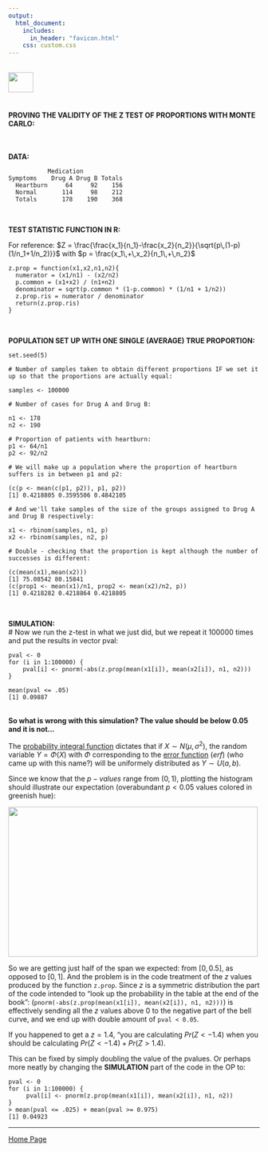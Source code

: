 ```yaml
---
output: 
  html_document:
    includes:
      in_header: "favicon.html" 
    css: custom.css
---
```


<br>
<a href="http://rinterested.github.io/statistics/index.html">
<img HEIGHT="40" WIDTH="50" src="https://cloud.githubusercontent.com/assets/9312897/10556783/a27a26fa-745c-11e5-9b1a-2d5bd737387a.PNG"></a>
<br><br>

#### PROVING THE VALIDITY OF THE Z TEST OF PROPORTIONS WITH MONTE CARLO:
<br>

**DATA:**

               Medication
    Symptoms    Drug A Drug B Totals
      Heartburn     64     92    156
      Normal       114     98    212
      Totals       178    190    368

<br>

**TEST STATISTIC FUNCTION IN R:**

For reference: $Z = \frac{\frac{x_1}{n_1}-\frac{x_2}{n_2}}{\sqrt{p\,(1-p)(1/n_1+1/n_2)}}$ with $p = \frac{x_1\,+\,x_2}{n_1\,+\,n_2}$

    z.prop = function(x1,x2,n1,n2){
      numerator = (x1/n1) - (x2/n2)
      p.common = (x1+x2) / (n1+n2)
      denominator = sqrt(p.common * (1-p.common) * (1/n1 + 1/n2))
      z.prop.ris = numerator / denominator
      return(z.prop.ris)
    }

<br>

**POPULATION SET UP WITH ONE SINGLE (AVERAGE) TRUE PROPORTION:**

    set.seed(5)
    
    # Number of samples taken to obtain different proportions IF we set it up so that the proportions are actually equal:

    samples <- 100000
    
    # Number of cases for Drug A and Drug B:

    n1 <- 178
    n2 <- 190
    
    # Proportion of patients with heartburn:
    p1 <- 64/n1
    p2 <- 92/n2
    
    # We will make up a population where the proportion of heartburn suffers is in between p1 and p2:

    (c(p <- mean(c(p1, p2)), p1, p2))
    [1] 0.4218805 0.3595506 0.4842105
    
    # And we'll take samples of the size of the groups assigned to Drug A and Drug B respectively:

    x1 <- rbinom(samples, n1, p)
    x2 <- rbinom(samples, n2, p)
    
    # Double - checking that the proportion is kept although the number of successes is different:

    (c(mean(x1),mean(x2)))
    [1] 75.08542 80.15841
    (c(prop1 <- mean(x1)/n1, prop2 <- mean(x2)/n2, p))
    [1] 0.4218282 0.4218864 0.4218805

<br>

**SIMULATION:**
<br>
    # Now we run the z-test in what we just did, but we repeat it 100000 times and put the results in vector pval:

    pval <- 0
    for (i in 1:100000) {
        pval[i] <- pnorm(-abs(z.prop(mean(x1[i]), mean(x2[i]), n1, n2)))
    }

    mean(pval <= .05)
    [1] 0.09887


<br>
**So what is wrong with this simulation? The value should be below $0.05$ and it is not...**


The [probability integral function][1] dictates that if $X \sim N(\mu,\sigma^2)$, the random variable $Y = \Phi(X)$ with $\Phi$ corresponding to the [error function][2] ($erf$) (who came up with this name?) will be uniformely distributed as $Y  \sim U(a,b)$.

Since we know that the $p-values$ range from $(0,1)$, plotting the histogram should illustrate our expectation (overabundant $p<0.05$ values colored in greenish hue):

 <img src="http://i.stack.imgur.com/wNfN3.png" width="500" height="300">

So we are getting just half of the span we expected: from $[0,0.5]$, as opposed to $[0,1]$. And the problem is in the code treatment of the $z$ values produced by the function `z.prop`. Since $z$ is a symmetric distribution the part of the code intended to "look up the probability in the table at the end of the book": (`pnorm(-abs(z.prop(mean(x1[i]), mean(x2[i]), n1, n2)))`) is effectively sending all the $z$ values above $0$ to the negative part of the bell curve, and we end up with double amount of `pval < 0.05`.

If you happened to get a $z=1.4$, "you are calculating $Pr(Z<−1.4)$ when you should be calculating $Pr(Z<−1.4)+Pr(Z>1.4)$.

This can be fixed by simply doubling the value of the pvalues. Or perhaps more neatly by changing the **SIMULATION** part of the code in the OP to:

    pval <- 0
    for (i in 1:100000) {
         pval[i] <- pnorm(z.prop(mean(x1[i]), mean(x2[i]), n1, n2))
    }
    > mean(pval <= .025) + mean(pval >= 0.975)
    [1] 0.04923

  [1]: https://en.wikipedia.org/wiki/Probability_integral_transform
  [2]: https://en.wikipedia.org/wiki/Error_function
  [3]: http://i.stack.imgur.com/wNfN3.png

---

<a href="http://rinterested.github.io/statistics/index.html">Home Page</a>
